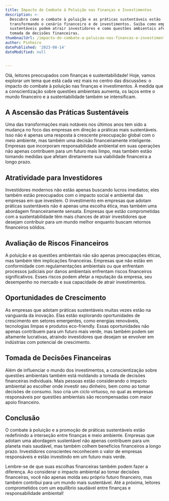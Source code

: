 ```yaml
---
title: Impacto do Combate à Poluição nas Finanças e Investimentos
description: >-
  Descubra como o combate à poluição e as práticas sustentáveis estão
  transformando o cenário financeiro e de investimentos. Saiba como empresas
  sustentáveis podem atrair investidores e como questões ambientais afetam a
  tomada de decisões financeiras.
thumbnailUrl: /impacto-do-combate-a-poluicao-nas-financas-e-investimentos.jpg
author: Pinheiro
datePublished: '2023-08-14'
dateModified: null


---
```


Olá, leitores preocupados com finanças e sustentabilidade! Hoje, vamos explorar um tema que está cada vez mais no centro das discussões: o impacto do combate à poluição nas finanças e investimentos. À medida que a conscientização sobre questões ambientais aumenta, os laços entre o mundo financeiro e a sustentabilidade também se intensificam.

## A Ascensão das Práticas Sustentáveis

Uma das transformações mais notáveis nos últimos anos tem sido a mudança no foco das empresas em direção a práticas mais sustentáveis. Isso não é apenas uma resposta à crescente preocupação global com o meio ambiente, mas também uma decisão financeiramente inteligente. Empresas que incorporam responsabilidade ambiental em suas operações não apenas contribuem para um futuro mais limpo, mas também estão tomando medidas que afetam diretamente sua viabilidade financeira a longo prazo.

## Atratividade para Investidores

Investidores modernos não estão apenas buscando lucros imediatos; eles também estão preocupados com o impacto social e ambiental das empresas em que investem. O investimento em empresas que adotam práticas sustentáveis não é apenas uma escolha ética, mas também uma abordagem financeiramente sensata. Empresas que estão comprometidas com a sustentabilidade têm mais chances de atrair investidores que desejam contribuir para um mundo melhor enquanto buscam retornos financeiros sólidos.

## Avaliação de Riscos Financeiros

A poluição e as questões ambientais não são apenas preocupações éticas, mas também têm implicações financeiras. Empresas que não estão em conformidade com regulamentações ambientais ou que enfrentam processos judiciais por danos ambientais enfrentam riscos financeiros significativos. Esses riscos podem afetar a reputação da empresa, seu desempenho no mercado e sua capacidade de atrair investimentos.

## Oportunidades de Crescimento

As empresas que adotam práticas sustentáveis muitas vezes estão na vanguarda da inovação. Elas estão explorando oportunidades de crescimento em setores emergentes, como energias renováveis, tecnologias limpas e produtos eco-friendly. Essas oportunidades não apenas contribuem para um futuro mais verde, mas também podem ser altamente lucrativas, atraindo investidores que desejam se envolver em indústrias com potencial de crescimento.

## Tomada de Decisões Financeiras

Além de influenciar o mundo dos investimentos, a conscientização sobre questões ambientais também está moldando a tomada de decisões financeiras individuais. Mais pessoas estão considerando o impacto ambiental ao escolher onde investir seu dinheiro, bem como ao tomar decisões de consumo. Isso cria um ciclo virtuoso, no qual as empresas responsáveis ​​por questões ambientais são recompensadas com maior apoio financeiro.

## Conclusão

O combate à poluição e a promoção de práticas sustentáveis estão redefinindo a interseção entre finanças e meio ambiente. Empresas que adotam uma abordagem sustentável não apenas contribuem para um planeta mais saudável, mas também colhem benefícios financeiros a longo prazo. Investidores conscientes reconhecem o valor de empresas responsáveis ​​e estão investindo em um futuro mais verde.

Lembre-se de que suas escolhas financeiras também podem fazer a diferença. Ao considerar o impacto ambiental ao tomar decisões financeiras, você não apenas molda seu próprio futuro financeiro, mas também contribui para um mundo mais sustentável. Até a próxima, leitores comprometidos com um equilíbrio saudável entre finanças e responsabilidade ambiental!

